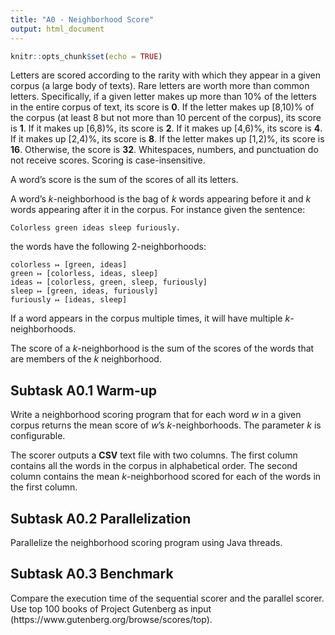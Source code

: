 ```yaml
---
title: "A0 - Neighborhood Score"
output: html_document
---
```


```r
knitr::opts_chunk$set(echo = TRUE)
```

Letters are scored according to the rarity with which they appear in a given
corpus (a large body of texts). Rare letters are worth more than common
letters. Specifically, if a given letter makes up more than 10% of the letters
in the entire corpus of text, its score is **0**.  If the letter makes up
[8,10)% of the corpus (at least 8 but not more than 10 percent of the corpus),
its score is **1**. If it makes up [6,8)%, its score is **2**. If it makes up
[4,6)%, its score is **4**. If it makes up [2,4)%, its score is **8**.  If the
letter makes up [1,2)%, its score is **16**. Otherwise, the score is **32**.
Whitespaces, numbers, and punctuation do not receive scores. Scoring is
case-insensitive.

A word's score is the sum of the scores of all its letters.

A word's *k*-neighborhood is the bag of *k* words appearing before it and
*k* words appearing after it in the corpus. For instance given the sentence:

`Colorless green ideas sleep furiously.`

the words have the following 2-neighborhoods:

```
colorless ↦ [green, ideas]
green ↦ [colorless, ideas, sleep]
ideas ↦ [colorless, green, sleep, furiously]
sleep ↦ [green, ideas, furiously]
furiously ↦ [ideas, sleep]
```

If a word appears in the corpus multiple times, it will have multiple
*k*-neighborhoods.

The score of a *k*-neighborhood is the sum of the scores of the words that are
members of the *k* neighborhood.

## Subtask A0.1 Warm-up

Write a neighborhood scoring program that for each word *w* in a given corpus
returns the mean score of *w*'s *k*-neighborhoods. The parameter *k* is
configurable.

The scorer outputs a **CSV** text file with two columns. The first column
contains all the words in the corpus in alphabetical order. The second column
contains the mean *k*-neighborhood scored for each of the words in the first
column.

## Subtask A0.2 Parallelization

Parallelize the neighborhood scoring program using Java threads.

## Subtask A0.3 Benchmark

Compare the execution time of the sequential scorer and the parallel scorer.
Use top 100 books of Project Gutenberg as input
(https://www.gutenberg.org/browse/scores/top).
